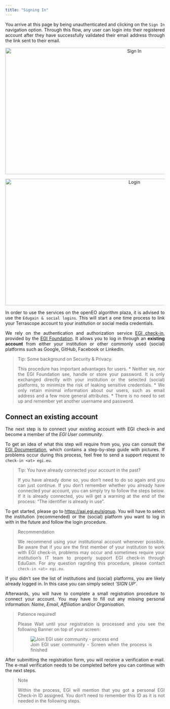 ```yaml
---
title: "Signing In"
---
```


<div style="text-align: justify">

You arrive at this page by being unauthenticated and clicking on the ```Sign In``` navigation option. 
Through this flow, any user can login into their registered account after they have successfully validated their email address through the link sent to their email.

<div style="width: 100%; text-align: center">
<img src="Developers/EOplaza/fig/sign_up.png" alt="Sign In"
width="800" height="400" />
</div>

<div style="width: 100%; text-align: center">
<img src="Developers/EOplaza/fig/login.png" alt="Login"
width="800" height="400" />
</div>

In order to use the services on the openEO algorithm plaza, it is advised to use the ```Edugain & social logins```.
This will start a one time process to link your Terrascope account to your institution or social media credentials.

We rely on the authentication and authorization service
[EGI check-in](https://www.egi.eu/services/check-in/),
provided by the [EGI Foundation](https://egi.eu). 
It allows you to log in through an **existing account** from either your institution or other commonly used (social) platforms such as Google, GitHub, Facebook or LinkedIn.

<blockquote class="tip"><p>Tip: Some background on Security & Privacy.</p>

This procedure has important advantages for users.
* Neither we, nor the EGI Foundation see, handle or store your password. It is only exchanged directly with your institution or the selected (social) platforms, to minimize the risk of leaking sensitive credentials.
* We only retain minimal information about our users, such as email address and a few more general attributes.
* There is no need to set up and remember yet another username and password.
</blockquote>

## Connect an existing account

The next step is to connect your existing account with EGI check-in and become a member of the *EGI User community*.

To get an idea of ​​what this step will require from you,
you can consult the [EGI Documentation](https://docs.egi.eu/documentation/333/users/check-in/signup/), which contains a step-by-step guide with pictures.
If problems occur during this process, feel free to send a support request to `check-in <at> egi.eu`.

<blockquote class="tip"><p>Tip: You have already connected your account in the past?</p>
If you have already done so, you don't need to do so again and you can just continue.
If you don't remember whether you already have connected your account, you can simply try to follow the steps below.
If it is already connected, you will get a warning at the end of the process: "The identifier is already in use".
</blockquote>

To get started, please go to <https://aai.egi.eu/signup>. You will have to select the
institution (recommended) or the (social) platform you want to log in with in the future
and follow the login procedure.

<blockquote class="warning"><p>Recommendation</p>
We recommend using your institutional account whenever possible.
Be aware that if you are the first member of your institution to work with EGI check-in, 
problems may occur and sometimes require your institution's IT team to properly
support EGI check-in through EduGain. For any question ragrding this procedure,
please contact `check-in <at> egi.eu`.
</blockquote>

If you didn't see the list of institutions and (social) platforms, you are likely already logged in.
In this case you can simply select *'SIGN UP'*.

Afterwards, you will have to complete a small registration procedure to connect your account.
You may have to fill out any missing personal information: *Name*, *Email*, *Affiliation* and/or *Organisation*.

<blockquote class="error"><p>Patience required!</p>
Please Wait until your registration is processed and you see the following Banner on top of your screen:
<figure>
    <img src="Developers/EOplaza/fig/join0.png" alt="Join EGI user community - process end">
    <figcaption>Join EGI user community - Screen when the process is finished</figcaption>
</figure>
</blockquote>

After submitting the registration form, you will receive a verification e-mail.
The e-mail verification needs to be completed before you can continue with the next steps.

<blockquote class="tip"><p> Note</p>
Within the process, EGI will mention that you got a personal EGI Check-in ID assigned.
You don't need to remember this ID as it is not needed in the following steps.
</blockquote>